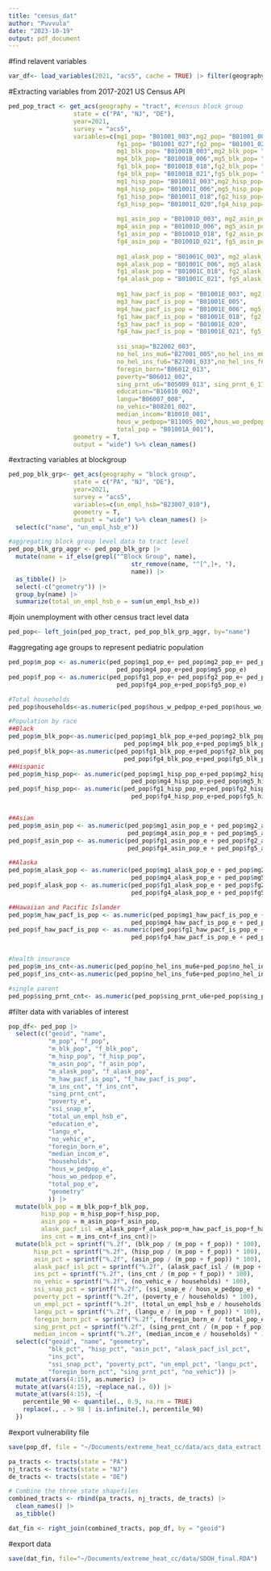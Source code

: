 ```yaml
---
title: "census_dat"
author: "Puvvula"
date: "2023-10-19"
output: pdf_document
---
```


#find relavent variables
```r
var_df<- load_variables(2021, "acs5", cache = TRUE) |> filter(geography=="tract")
```

#Extracting variables from 2017-2021 US Census API
```r
ped_pop_tract <- get_acs(geography = "tract", #census block group
                  state = c("PA", "NJ", "DE"),
                  year=2021,
                  survey = "acs5",
                  variables=c(mg1_pop= "B01001_003",mg2_pop= "B01001_004",mg3_pop= "B01001_005",mg4_pop= "B01001_006",mg5_pop= "B01001_007",
                              fg1_pop= "B01001_027",fg2_pop= "B01001_028",fg3_pop= "B01001_029",fg4_pop= "B01001_030",fg5_pop= "B01001_031",
                              mg1_blk_pop= "B01001B_003",mg2_blk_pop= "B01001B_004",mg3_blk_pop= "B01001B_005",
                              mg4_blk_pop= "B01001B_006",mg5_blk_pop= "B01001B_007",
                              fg1_blk_pop= "B01001B_018",fg2_blk_pop= "B01001B_019",fg3_blk_pop= "B01001B_020",
                              fg4_blk_pop= "B01001B_021",fg5_blk_pop= "B01001B_022",
                              mg1_hisp_pop= "B01001I_003",mg2_hisp_pop= "B01001I_004",mg3_hisp_pop= "B01001I_005",
                              mg4_hisp_pop= "B01001I_006",mg5_hisp_pop= "B01001I_007",
                              fg1_hisp_pop= "B01001I_018",fg2_hisp_pop= "B01001I_019",
                              fg3_hisp_pop= "B01001I_020",fg4_hisp_pop= "B01001I_021",fg5_hisp_pop= "B01001I_022",
                              
                              mg1_asin_pop = "B01001D_003", mg2_asin_pop = "B01001D_004", mg3_asin_pop = "B01001D_005",
                              mg4_asin_pop = "B01001D_006", mg5_asin_pop = "B01001D_007",
                              fg1_asin_pop = "B01001D_018", fg2_asin_pop = "B01001D_019", fg3_asin_pop = "B01001D_020",
                              fg4_asin_pop = "B01001D_021", fg5_asin_pop = "B01001D_022",
                              
                              mg1_alask_pop = "B01001C_003", mg2_alask_pop = "B01001C_004", mg3_alask_pop = "B01001C_005",
                              mg4_alask_pop = "B01001C_006", mg5_alask_pop = "B01001C_007",
                              fg1_alask_pop = "B01001C_018", fg2_alask_pop = "B01001C_019", fg3_alask_pop = "B01001C_020",
                              fg4_alask_pop = "B01001C_021", fg5_alask_pop = "B01001C_022",
                              
                              mg1_haw_pacf_is_pop = "B01001E_003", mg2_haw_pacf_is_pop = "B01001E_004", 
                              mg3_haw_pacf_is_pop = "B01001E_005",
                              mg4_haw_pacf_is_pop = "B01001E_006", mg5_haw_pacf_is_pop = "B01001E_007",
                              fg1_haw_pacf_is_pop = "B01001E_018", fg2_haw_pacf_is_pop = "B01001E_019", 
                              fg3_haw_pacf_is_pop = "B01001E_020",
                              fg4_haw_pacf_is_pop = "B01001E_021", fg5_haw_pacf_is_pop = "B01001E_022",
                              
                              ssi_snap="B22002_003",
                              no_hel_ins_mu6="B27001_005",no_hel_ins_m6_18="B27001_008",
                              no_hel_ins_fu6="B27001_033",no_hel_ins_f6_18="B27001_036",
                              foregin_born="B06012_013",
                              poverty="B06012_002",
                              sing_prnt_u6="B05009_013", sing_prnt_6_17="B05009_031",
                              education="B16010_002",
                              langu="B06007_008",
                              no_vehic="B08201_002",
                              median_incom="B10010_001",
                              hous_w_pedpop="B11005_002",hous_wo_pedpop="B11005_011",
                              total_pop = "B01001A_001"),
                  geometry = T,
                  output = "wide") %>% clean_names()
```

#extracting variables at blockgroup
```r
ped_pop_blk_grp<- get_acs(geography = "block group", 
                  state = c("PA", "NJ", "DE"),
                  year=2021,
                  survey = "acs5",
                  variables=c(un_empl_hsb="B23007_010"),
                  geometry = T,
                  output = "wide") %>% clean_names() |>
  select(c("name", "un_empl_hsb_e")) 

#aggregating block group level data to tract level
ped_pop_blk_grp_aggr <- ped_pop_blk_grp |>
  mutate(name = if_else(grepl("^Block Group", name),
                                  str_remove(name, "^[^,]+, "),
                                  name)) |>
  as_tibble() |>
  select(-c("geometry")) |>
  group_by(name) |>
  summarize(total_un_empl_hsb_e = sum(un_empl_hsb_e))
```

#join unemployment with other census tract level data
```r
ped_pop<- left_join(ped_pop_tract, ped_pop_blk_grp_aggr, by="name")
```

#aggregating age groups to represent pediatric population
```r
ped_pop$m_pop <- as.numeric(ped_pop$mg1_pop_e+ ped_pop$mg2_pop_e+ ped_pop$mg3_pop_e+
                              ped_pop$mg4_pop_e+ped_pop$mg5_pop_e)
ped_pop$f_pop <- as.numeric(ped_pop$fg1_pop_e+ ped_pop$fg2_pop_e+ ped_pop$fg3_pop_e+
                              ped_pop$fg4_pop_e+ped_pop$fg5_pop_e)

#Total households
ped_pop$households<-as.numeric(ped_pop$hous_w_pedpop_e+ped_pop$hous_wo_pedpop_e)

#Population by race
##Black
ped_pop$m_blk_pop<-as.numeric(ped_pop$mg1_blk_pop_e+ped_pop$mg2_blk_pop_e+ped_pop$mg3_blk_pop_e+
                                ped_pop$mg4_blk_pop_e+ped_pop$mg5_blk_pop_e)
ped_pop$f_blk_pop<-as.numeric(ped_pop$fg1_blk_pop_e+ped_pop$fg2_blk_pop_e+ped_pop$fg3_blk_pop_e+
                                ped_pop$fg4_blk_pop_e+ped_pop$fg5_blk_pop_e)
##Hispanic
ped_pop$m_hisp_pop<- as.numeric(ped_pop$mg1_hisp_pop_e+ped_pop$mg2_hisp_pop_e+ped_pop$mg3_hisp_pop_e+
                                  ped_pop$mg4_hisp_pop_e+ped_pop$mg5_hisp_pop_e)
ped_pop$f_hisp_pop<- as.numeric(ped_pop$fg1_hisp_pop_e+ped_pop$fg2_hisp_pop_e+ped_pop$fg3_hisp_pop_e+
                                  ped_pop$fg4_hisp_pop_e+ped_pop$fg5_hisp_pop_e)


##Asian
ped_pop$m_asin_pop <- as.numeric(ped_pop$mg1_asin_pop_e + ped_pop$mg2_asin_pop_e + ped_pop$mg3_asin_pop_e +
                                 ped_pop$mg4_asin_pop_e + ped_pop$mg5_asin_pop_e)
ped_pop$f_asin_pop <- as.numeric(ped_pop$fg1_asin_pop_e + ped_pop$fg2_asin_pop_e + ped_pop$fg3_asin_pop_e +
                                 ped_pop$fg4_asin_pop_e + ped_pop$fg5_asin_pop_e)

##Alaska
ped_pop$m_alask_pop <- as.numeric(ped_pop$mg1_alask_pop_e + ped_pop$mg2_alask_pop_e + ped_pop$mg3_alask_pop_e +
                                  ped_pop$mg4_alask_pop_e + ped_pop$mg5_alask_pop_e)
ped_pop$f_alask_pop <- as.numeric(ped_pop$fg1_alask_pop_e + ped_pop$fg2_alask_pop_e + ped_pop$fg3_alask_pop_e +
                                  ped_pop$fg4_alask_pop_e + ped_pop$fg5_alask_pop_e)

##Hawaiian and Pacific Islander
ped_pop$m_haw_pacf_is_pop <- as.numeric(ped_pop$mg1_haw_pacf_is_pop_e + ped_pop$mg2_haw_pacf_is_pop_e + ped_pop$mg3_haw_pacf_is_pop_e +
                                  ped_pop$mg4_haw_pacf_is_pop_e + ped_pop$mg5_haw_pacf_is_pop_e)
ped_pop$f_haw_pacf_is_pop <- as.numeric(ped_pop$fg1_haw_pacf_is_pop_e + ped_pop$fg2_haw_pacf_is_pop_e + ped_pop$fg3_haw_pacf_is_pop_e +
                                  ped_pop$fg4_haw_pacf_is_pop_e + ped_pop$fg5_haw_pacf_is_pop_e)


#health insurance
ped_pop$m_ins_cnt<-as.numeric(ped_pop$no_hel_ins_mu6e+ped_pop$no_hel_ins_m6_18e)
ped_pop$f_ins_cnt<-as.numeric(ped_pop$no_hel_ins_fu6e+ped_pop$no_hel_ins_f6_18e)

#single parent
ped_pop$sing_prnt_cnt<- as.numeric(ped_pop$sing_prnt_u6e+ped_pop$sing_prnt_6_17e)
```

#filter data with variables of interest
```r
pop_df<- ped_pop |>
  select(c("geoid", "name",
           "m_pop", "f_pop",
           "m_blk_pop", "f_blk_pop", 
           "m_hisp_pop", "f_hisp_pop",
           "m_asin_pop", "f_asin_pop",
           "m_alask_pop", "f_alask_pop",
           "m_haw_pacf_is_pop", "f_haw_pacf_is_pop",
           "m_ins_cnt", "f_ins_cnt",
           "sing_prnt_cnt",
           "poverty_e",
           "ssi_snap_e",
           "total_un_empl_hsb_e",
           "education_e",
           "langu_e",
           "no_vehic_e",
           "foregin_born_e",
           "median_incom_e",
           "households",
           "hous_w_pedpop_e",
           "hous_wo_pedpop_e",
           "total_pop_e",
           "geometry"
           )) |>
  mutate(blk_pop = m_blk_pop+f_blk_pop,
         hisp_pop = m_hisp_pop+f_hisp_pop,
         asin_pop = m_asin_pop+f_asin_pop,
         alask_pacf_isl =m_alask_pop+f_alask_pop+m_haw_pacf_is_pop+f_haw_pacf_is_pop,
         ins_cnt = m_ins_cnt+f_ins_cnt)|>
  mutate(blk_pct = sprintf("%.2f", (blk_pop / (m_pop + f_pop)) * 100),
       hisp_pct = sprintf("%.2f", (hisp_pop / (m_pop + f_pop)) * 100),
       asin_pct = sprintf("%.2f", (asin_pop / (m_pop + f_pop)) * 100),
       alask_pacf_isl_pct = sprintf("%.2f", (alask_pacf_isl / (m_pop + f_pop)) * 100),
       ins_pct = sprintf("%.2f", (ins_cnt / (m_pop + f_pop)) * 100),
       no_vehic = sprintf("%.2f", (no_vehic_e / households) * 100),
       ssi_snap_pct = sprintf("%.2f", (ssi_snap_e / hous_w_pedpop_e) * 100),
       poverty_pct = sprintf("%.2f", (poverty_e / households) * 100),
       un_empl_pct = sprintf("%.2f", (total_un_empl_hsb_e / households) * 100),
       langu_pct = sprintf("%.2f", (langu_e / (m_pop + f_pop)) * 100),
       foregin_born_pct = sprintf("%.2f", (foregin_born_e / total_pop_e) * 100),
       sing_prnt_pct = sprintf("%.2f", (sing_prnt_cnt / (m_pop + f_pop)) * 100),
       median_incom = sprintf("%.2f", (median_incom_e / households) * 100)) |>
  select(c("geoid", "name", "geometry",
           "blk_pct", "hisp_pct", "asin_pct", "alask_pacf_isl_pct",
           "ins_pct", 
           "ssi_snap_pct", "poverty_pct", "un_empl_pct", "langu_pct",
           "foregin_born_pct", "sing_prnt_pct", "no_vehic")) |>
  mutate_at(vars(4:15), as.numeric) |>
  mutate_at(vars(4:15), ~replace_na(., 0)) |>
  mutate_at(vars(4:15), ~{
    percentile_90 <- quantile(., 0.9, na.rm = TRUE)
    replace(., . > 98 | is.infinite(.), percentile_90)
  })
```

#export vulnerability file
```r
save(pop_df, file = "~/Documents/extreme_heat_cc/data/acs_data_extract.RDA")
```


```r
pa_tracts <- tracts(state = "PA")
nj_tracts <- tracts(state = "NJ")
de_tracts <- tracts(state = "DE")

# Combine the three state shapefiles
combined_tracts <- rbind(pa_tracts, nj_tracts, de_tracts) |> 
  clean_names() |>
  as_tibble()

dat_fin <- right_join(combined_tracts, pop_df, by = "geoid")
```

#export data
```r
save(dat_fin, file="~/Documents/extreme_heat_cc/data/SDOH_final.RDA")
```

